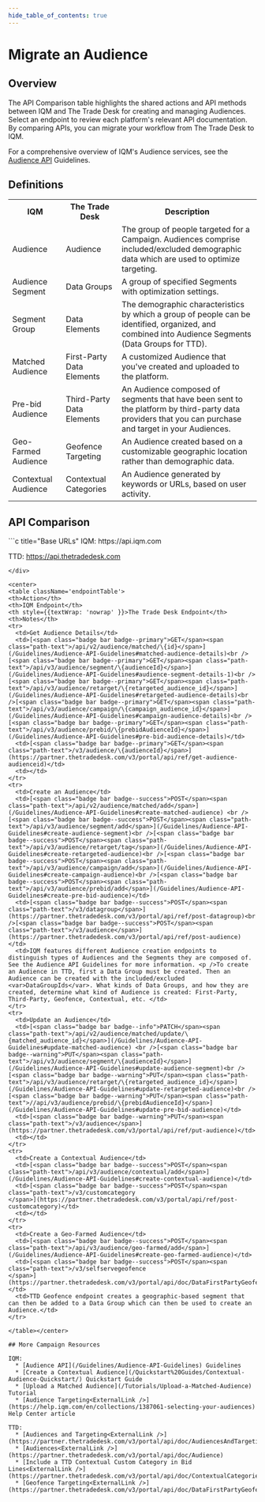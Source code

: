 ```yaml
---
hide_table_of_contents: true
---
```



# Migrate an Audience

## Overview 

The API Comparison table highlights the shared actions and API methods between IQM and The Trade Desk for creating and managing Audiences. Select an endpoint to review each platform's relevant API documentation. By comparing APIs, you can migrate your workflow from The Trade Desk to IQM.

For a comprehensive overview of IQM's Audience services, see the [Audience API](/Guidelines/Audience-API-Guidelines) Guidelines.

## Definitions

<center>
<table className='platformTable'>
<th>IQM</th>
<th>The Trade Desk</th>
<th>Description</th>
<tr>
  <td>Audience</td>
  <td>Audience</td>
  <td>The group of people targeted for a Campaign. Audiences comprise included/excluded demographic data which are used to optimize targeting.</td>
</tr>
<tr>
  <td>Audience Segment</td>
  <td>Data Groups</td>
  <td>A group of specified Segments with optimization settings.</td>
</tr>
<tr>
  <td>Segment Group</td>
  <td>Data Elements</td>
  <td>The demographic characteristics by which a group of people can be identified, organized, and combined into Audience Segments (Data Groups for TTD).</td>
</tr>
<tr>
  <td>Matched Audience</td>
  <td>First-Party Data Elements</td>
  <td>A customized Audience that you've created and uploaded to the platform.</td>
</tr>
<tr>
  <td>Pre-bid Audience</td>
  <td>Third-Party Data Elements</td>
  <td>An Audience composed of segments that have been sent to the platform by third-party data providers that you can purchase and target in your Audiences.</td>
</tr>
<tr>
  <td>Geo-Farmed Audience</td>
  <td>Geofence Targeting</td>
  <td>An Audience created based on a customizable geographic location rather than demographic data.</td>
</tr>
<tr>
  <td>Contextual Audience</td>
  <td>Contextual Categories</td>
  <td>An Audience generated by keywords or URLs, based on user activity.</td>
</tr>
</table></center>

## API Comparison

<div class="smallTable">
```c title="Base URLs"
  IQM: https://api.iqm.com
  
  TTD: https://api.thetradedesk.com
```
</div>

<center>
<table className='endpointTable'>
<th>Action</th>
<th>IQM Endpoint</th>
<th style={{textWrap: 'nowrap' }}>The Trade Desk Endpoint</th>
<th>Notes</th>
<tr>
  <td>Get Audience Details</td>
  <td>[<span class="badge bar badge--primary">GET</span><span class="path-text">/api/v2/audience/matched/\{id}</span>](/Guidelines/Audience-API-Guidelines#matched-audience-details)<br />[<span class="badge bar badge--primary">GET</span><span class="path-text">/api/v3/audience/segment/\{audienceId}</span>](/Guidelines/Audience-API-Guidelines#audience-segment-details-1)<br />[<span class="badge bar badge--primary">GET</span><span class="path-text">/api/v3/audience/retarget/\{retargeted_audience_id}</span>](/Guidelines/Audience-API-Guidelines#retargeted-audience-details)<br />[<span class="badge bar badge--primary">GET</span><span class="path-text">/api/v3/audience/campaign/\{campaign_audience_id}</span>](/Guidelines/Audience-API-Guidelines#campaign-audience-details)<br />[<span class="badge bar badge--primary">GET</span><span class="path-text">/api/v3/audience/prebid/\{prebidAudienceId}</span>](/Guidelines/Audience-API-Guidelines#pre-bid-audience-details)</td>
  <td>[<span class="badge bar badge--primary">GET</span><span class="path-text">/v3/audience/\{audienceId}</span>](https://partner.thetradedesk.com/v3/portal/api/ref/get-audience-audienceid)</td>
  <td></td>
</tr>
<tr>
  <td>Create an Audience</td>
  <td>[<span class="badge bar badge--success">POST</span><span class="path-text">/api/v2/audience/matched/add</span>](/Guidelines/Audience-API-Guidelines#create-matched-audience) <br />[<span class="badge bar badge--success">POST</span><span class="path-text">/api/v3/audience/segment/add</span>](/Guidelines/Audience-API-Guidelines#create-audience-segment)<br />[<span class="badge bar badge--success">POST</span><span class="path-text">/api/v3/audience/retarget/tag</span>](/Guidelines/Audience-API-Guidelines#create-retargeted-audience)<br />[<span class="badge bar badge--success">POST</span><span class="path-text">/api/v3/audience/campaign/add</span>](/Guidelines/Audience-API-Guidelines#create-campaign-audience)<br />[<span class="badge bar badge--success">POST</span><span class="path-text">/api/v3/audience/prebid/add</span>](/Guidelines/Audience-API-Guidelines#create-pre-bid-audience)</td>
  <td>[<span class="badge bar badge--success">POST</span><span class="path-text">/v3/datagroup</span>](https://partner.thetradedesk.com/v3/portal/api/ref/post-datagroup)<br />[<span class="badge bar badge--success">POST</span><span class="path-text">/v3/audience</span>](https://partner.thetradedesk.com/v3/portal/api/ref/post-audience)</td>
  <td>IQM features different Audience creation endpoints to distinguish types of Audiences and the Segments they are composed of. See the Audience API Guidelines for more information. <p />To create an Audience in TTD, first a Data Group must be created. Then an Audience can be created with the included/excluded <var>DataGroupIds</var>. What kinds of Data Groups, and how they are created, determine what kind of Audience is created: First-Party, Third-Party, Geofence, Contextual, etc. </td>
</tr>
<tr>
  <td>Update an Audience</td>
  <td>[<span class="badge bar badge--info">PATCH</span><span class="path-text">/api/v2/audience/matched/update/\{matched_audience_id}</span>](/Guidelines/Audience-API-Guidelines#update-matched-audience) <br />[<span class="badge bar badge--warning">PUT</span><span class="path-text">/api/v3/audience/segment/\{audienceId}</span>](/Guidelines/Audience-API-Guidelines#update-audience-segment)<br />[<span class="badge bar badge--warning">PUT</span><span class="path-text">/api/v3/audience/retarget/\{retargeted_audience_id}</span>](/Guidelines/Audience-API-Guidelines#update-retargeted-audience)<br />[<span class="badge bar badge--warning">PUT</span><span class="path-text">//api/v3/audience/prebid/\{prebidAudienceId}</span>](/Guidelines/Audience-API-Guidelines#update-pre-bid-audience)</td>
  <td>[<span class="badge bar badge--warning">PUT</span><span class="path-text">/v3/audience</span>](https://partner.thetradedesk.com/v3/portal/api/ref/put-audience)</td>
  <td></td>
</tr>
<tr>
  <td>Create a Contextual Audience</td>
  <td>[<span class="badge bar badge--success">POST</span><span class="path-text">/api/v3/audience/contextual/add</span>](/Guidelines/Audience-API-Guidelines#create-contextual-audience)</td>
  <td>[<span class="badge bar badge--success">POST</span><span class="path-text">/v3/customcategory
</span>](https://partner.thetradedesk.com/v3/portal/api/ref/post-customcategory)</td>
  <td></td>
</tr>
<tr>
  <td>Create a Geo-Farmed Audience</td>
  <td>[<span class="badge bar badge--success">POST</span><span class="path-text">/api/v3/audience/geo-farmed/add</span>](/Guidelines/Audience-API-Guidelines#create-geo-farmed-audience)</td>
  <td>[<span class="badge bar badge--success">POST</span><span class="path-text">/v3/selfservegeofence
</span>](https://partner.thetradedesk.com/v3/portal/api/doc/DataFirstPartyGeofence)</td>
  <td>TTD Geofence endpoint creates a geographic-based segment that can then be added to a Data Group which can then be used to create an Audience.</td>
</tr>

</table></center>

## More Campaign Resources 

IQM:
  * [Audience API](/Guidelines/Audience-API-Guidelines) Guidelines
  * [Create a Contextual Audience](/Quickstart%20Guides/Contextual-Audience-Quickstart/) Quickstart Guide
  * [Upload a Matched Audience](/Tutorials/Upload-a-Matched-Audience) Tutorial
  * [Audience Targeting<ExternalLink />](https://help.iqm.com/en/collections/1387061-selecting-your-audiences) Help Center article

TTD: 
  * [Audiences and Targeting<ExternalLink />](https://partner.thetradedesk.com/v3/portal/api/doc/AudiencesAndTargeting)
  * [Audiences<ExternalLink />](https://partner.thetradedesk.com/v3/portal/api/doc/Audience)
  * [Include a TTD Contextual Custom Category in Bid Lines<ExternalLink />](https://partner.thetradedesk.com/v3/portal/api/doc/ContextualCategoriesTTD#include)
  * [Geofence Targeting<ExternalLink />](https://partner.thetradedesk.com/v3/portal/api/doc/DataFirstPartyGeofence)